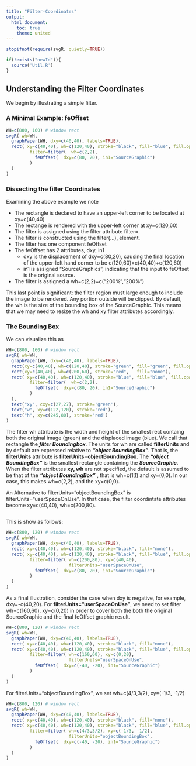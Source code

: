 ```yaml
---
title: "Filter-Coordinates"
output:
  html_document:
    toc: true
    theme: united
---
```



```r
stopifnot(require(svgR, quietly=TRUE))
```

```r
if(!exists("newId")){
  source('Util.R')
}
```


## Understanding the Filter Coordinates

We begin by illustrating a simple filter.

### A Minimal Example: feOffset
```r
WH=c(800, 160) # window rect
svgR( wh=WH,
  graphPaper(WH, dxy=c(40,40), labels=TRUE), 
  rect( xy=c(40,40), wh=c(120,40), stroke="black", fill="blue", fill.opacity=0.5,
         filter=filter(  wh=c(2,2), 
           feOffset(  dxy=c(80, 20), in1="SourceGraphic")
         )
  )
)
```

### Dissecting the filter Coordinates

Examining the above example we note 

- The rectangle is declared to have an upper-left corner to be located at xy=c(40,40)
- The rectange is rendered with the upper-left corner at xy=c(120,60)
- The filter is assigned using the filter attribute filter=.
- The filter is constructed using the filter(...), element.
- The filter has one component feOffset
- The feOffset has 2 attributes, dxy, in1
  + dxy is the displacement of dxy=c(80,20), causing the final location of the upper-left hand corner to be c(120,60)=c(40,40)+c(120,60)
  + in1 is assigned "SourceGraphics", indicating that the input to feOffset is the original source.
- The filter is assigned a wh=c(2,2)=c("200%","200%") 

This last point is significant: the filter region must large enough to include the image to be rendered. Any portion outside will be clipped. By default, the wh is the size of the bounding box of the SourceGraphic. This means that we may need to resize the wh and xy filter attributes accordingly. 

### The Bounding Box

We can visualize this as
```r
WH=c(800, 160) # window rect
svgR( wh=WH,
  graphPaper(WH, dxy=c(40,40), labels=TRUE), 
  rect(xy=c(40,40), wh=c(120,40), stroke="green", fill="green", fill.opacity=0.2 ), 
  rect(xy=c(40,40), wh=c(200,60), stroke="red",   fill="none"),
  rect( xy=c(40,40), wh=c(120,40), stroke="blue", fill="blue", fill.opacity=0.5,
         filter=filter(  wh=c(2,2), 
           feOffset(  dxy=c(80, 20), in1="SourceGraphic")
         )
  ),
  text("xy", cxy=c(27,27), stroke='green'),
  text("w", xy=c(122,120), stroke='red'),
  text("h", xy=c(245,80), stroke='red')
)
```

The filter wh attribute is the width and height of the smallest rect containg  both the original image (green) and the displaced image (blue). We call that rectangle the ***filter Boundingbox***. The units for wh are called **filterUnits** and by default are expressed relative to ***"object BoundingBox"***. That is, the **filterUnits** attribute is **filterUnits=objectBoundingBox**. The  ***"object BoundingBox"*** is the smallest rectangle containing the ***SourceGraphic***. 
When the filter attributes **xy, wh** are not specified, the default is assumed to be that of the ***"object BoundingBox"*** , that is wh=c(1,1) and xy=(0,0). 
In our case, this makes wh=c(2,2), and the xy=c(0,0). 

An Alternative to filterUnits="objectBoundingBox" is filterUnits="userSpaceOnUse". In that case,
the filter coordintate attributes become xy=c(40,40), wh=c(200,80).
```r
```

This is show as follows:

```r
WH=c(800, 120) # window rect
svgR( wh=WH,
  graphPaper(WH, dxy=c(40,40), labels=TRUE), 
  rect( xy=c(40,40), wh=c(120,40), stroke="black", fill="none"), 
  rect( xy=c(40,40), wh=c(120,40), stroke="black", fill="blue", fill.opacity=0.2 ,
         filter=filter( wh=c(200,80), xy=c(40,40), 
                        filterUnits="userSpaceOnUse",
           feOffset(  dxy=c(80, 20), in1="SourceGraphic")
         )
  )
)
```

As a final illustration, consider the case when dxy is negative, for example, dxy=-c(40,20). 
For **filterUnits="userSpaceOnUse"**, we need to set filter wh=c(160,60), xy=c(0,20) in order to cover both the  both the original SourceGraphic and the final feOffset graphic result.

```r
WH=c(800, 120) # window rect
svgR( wh=WH,
  graphPaper(WH, dxy=c(40,40), labels=TRUE), 
  rect( xy=c(40,40), wh=c(120,40), stroke="black", fill="none"), 
  rect( xy=c(40,40), wh=c(120,40), stroke="black", fill="blue", fill.opacity=0.2 ,
         filter=filter( wh=c(160,60), xy=c(0,20), 
                        filterUnits="userSpaceOnUse",
           feOffset(  dxy=c(-40, -20), in1="SourceGraphic")
         )
  )
)
```

For  filterUnits="objectBoundingBox", we set wh=c(4/3,3/2), xy=(-1/3, -1/2)
```r
WH=c(800, 120) # window rect
svgR( wh=WH,
  graphPaper(WH, dxy=c(40,40), labels=TRUE), 
  rect( xy=c(40,40), wh=c(120,40), stroke="black", fill="none"), 
  rect( xy=c(40,40), wh=c(120,40), stroke="black", fill="blue", fill.opacity=0.2 ,
         filter=filter( wh=c(4/3,3/2), xy=c(-1/3, -1/2), 
                        filterUnits="objectBoundingBox",
           feOffset(  dxy=c(-40, -20), in1="SourceGraphic")
         )
  )
)
```

